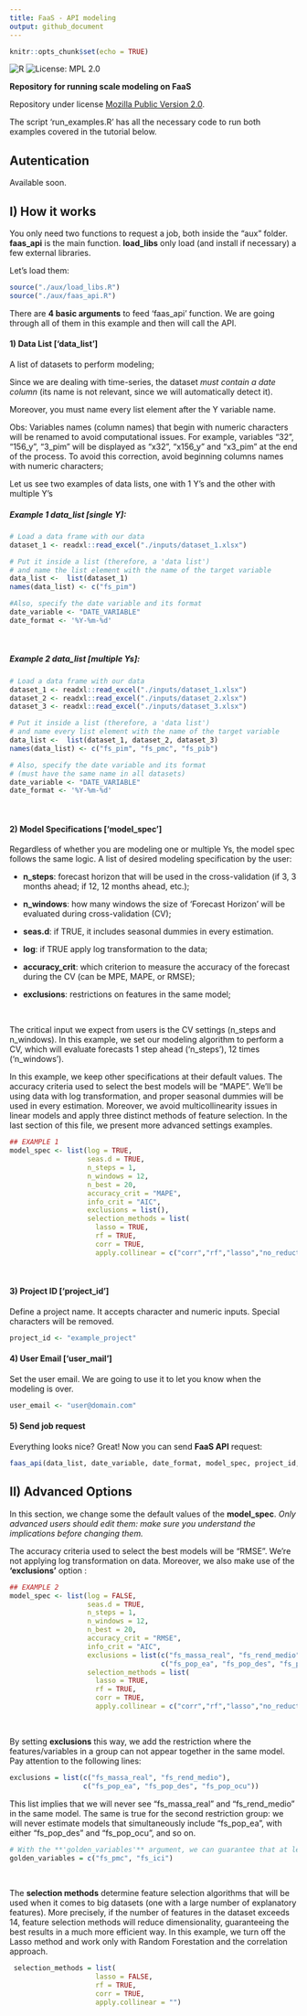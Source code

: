 ```yaml
---
title: FaaS - API modeling
output: github_document
---
```


```r
knitr::opts_chunk$set(echo = TRUE)
```


![R](https://img.shields.io/badge/R%3E%3D-3.0.0-blue.svg)
![License: MPL 2.0](https://img.shields.io/badge/License-MPL%202.0-brightgreen.svg)


**Repository for running scale modeling on FaaS**

Repository under license [Mozilla Public Version 2.0](https://www.mozilla.org/en-US/MPL/2.0/).

The script 'run_examples.R' has all the necessary code to run both examples covered in the tutorial below.

## Autentication

Available soon.

## I) How it works

You only need two functions to request a job, both inside the "aux" folder. **faas_api** is the main function. **load_libs** only load (and install if necessary) a few external libraries.

Let's load them:

```r
source("./aux/load_libs.R")
source("./aux/faas_api.R")
```

There are **4 basic arguments** to feed 'faas_api' function. We are going through all of them in this example and then will call the API. 



#### 1) Data List ['data_list']

A list of datasets to perform modeling;

Since we are dealing with time-series, the dataset *must contain a date column* (its name is not relevant, since we will automatically detect it). 

Moreover,  you must name every list element after the Y variable name.

Obs: Variables names (column names) that begin with numeric characters will be renamed to avoid computational issues. For example, variables "32", "156_y", "3_pim" will be displayed as "x32", "x156_y" and "x3_pim" at the end of the process. To avoid this correction, avoid beginning columns names with numeric characters;

Let us see two examples of data lists, one with 1 Y's and the other with multiple Y's
<br>

##### Example 1 data_list [single Y]:
```r

# Load a data frame with our data
dataset_1 <- readxl::read_excel("./inputs/dataset_1.xlsx")

# Put it inside a list (therefore, a 'data list')
# and name the list element with the name of the target variable
data_list <-  list(dataset_1)
names(data_list) <- c("fs_pim")

#Also, specify the date variable and its format 
date_variable <- "DATE_VARIABLE"
date_format <- '%Y-%m-%d'
```

<br>

##### Example 2 data_list [multiple Ys]:
```r

# Load a data frame with our data
dataset_1 <- readxl::read_excel("./inputs/dataset_1.xlsx")
dataset_2 <- readxl::read_excel("./inputs/dataset_2.xlsx")
dataset_3 <- readxl::read_excel("./inputs/dataset_3.xlsx")

# Put it inside a list (therefore, a 'data list')
# and name every list element with the name of the target variable
data_list <-  list(dataset_1, dataset_2, dataset_3)
names(data_list) <- c("fs_pim", "fs_pmc", "fs_pib")

# Also, specify the date variable and its format 
# (must have the same name in all datasets)
date_variable <- "DATE_VARIABLE"
date_format <- '%Y-%m-%d'
```
<br>


#### 2) **Model Specifications ['model_spec']**


Regardless of whether you are modeling one or multiple Ys, the model spec follows the same logic.  A list of desired modeling specification by the user:

* **n_steps**: forecast horizon that will be used in the cross-validation (if 3, 3 months ahead; if 12, 12 months ahead, etc.);

* **n_windows**: how many windows the size of 'Forecast Horizon' will be evaluated during cross-validation (CV);

* **seas.d**: if TRUE, it includes seasonal dummies in every estimation.

* **log**: if TRUE apply log transformation to the data;

* **accuracy_crit**: which criterion to measure the accuracy of the forecast during the CV (can be MPE, MAPE, or RMSE); 

* **exclusions**: restrictions on features in the same model;


<br>


The critical input we expect from users is the CV settings (n_steps and n_windows). In this example,  we set our modeling algorithm to perform a CV, which will evaluate forecasts 1 step ahead ('n_steps'), 12 times ('n_windows'). 

In this example, we keep other specifications at their default values. 
The accuracy criteria used to select the best models will be "MAPE". We'll be using data with log transformation, and proper seasonal dummies will be used in every estimation. Moreover, we avoid multicollinearity issues in linear models and apply three distinct methods of feature selection. In the last section of this file, we present more advanced settings examples. 

```r

## EXAMPLE 1
model_spec <- list(log = TRUE,
                   seas.d = TRUE,
                   n_steps = 1,
                   n_windows = 12,
                   n_best = 20,
                   accuracy_crit = "MAPE",
                   info_crit = "AIC",
                   exclusions = list(),
                   selection_methods = list(
                     lasso = TRUE,
                     rf = TRUE,
                     corr = TRUE,
                     apply.collinear = c("corr","rf","lasso","no_reduction")))

```
<br>



#### 3) Project ID ['project_id']

Define a project name. It accepts character and numeric inputs. Special characters will be removed.

```r
project_id <- "example_project"
```

#### 4) User Email ['user_mail']

Set the user email. We are going to use it to let you know when the modeling is over.
```r
user_email <- "user@domain.com"
```

#### 5) Send job request

Everything looks nice? Great! Now you can send **FaaS API** request:

```r
faas_api(data_list, date_variable, date_format, model_spec, project_id, user_email) 
```


## II) Advanced Options
In this section, we change some the default values of the  **model_spec**. *Only advanced users should edit them: make sure you understand the implications before changing them.*

The accuracy criteria used to select the best models will be "RMSE". We're not applying log transformation on data. Moreover,  we also make use of the  **'exclusions'** option :

```r

## EXAMPLE 2
model_spec <- list(log = FALSE,
                   seas.d = TRUE,
                   n_steps = 1,
                   n_windows = 12,
                   n_best = 20,
                   accuracy_crit = "RMSE",
                   info_crit = "AIC",
                   exclusions = list(c("fs_massa_real", "fs_rend_medio"),
                                     c("fs_pop_ea", "fs_pop_des", "fs_pop_ocu")),
                   selection_methods = list(
                     lasso = TRUE,
                     rf = TRUE,
                     corr = TRUE,
                     apply.collinear = c("corr","rf","lasso","no_reduction")))

```
<br>

By setting **exclusions** this way, we add the restriction where the features/variables in a group can not appear together in the same model. Pay attention to the following lines:

```r

exclusions = list(c("fs_massa_real", "fs_rend_medio"),
                  c("fs_pop_ea", "fs_pop_des", "fs_pop_ocu"))

```

This list implies that we will never see "fs_massa_real" and "fs_rend_medio" in the same model. The same is true for the second restriction group: we will never estimate models that simultaneously include "fs_pop_ea", with either "fs_pop_des" and "fs_pop_ocu", and so on.

```r

# With the **'golden_variables'** argument, we can guarantee that at least some of best models contain one or both of the 'golden' ones; 
golden_variables = c("fs_pmc", "fs_ici")

```
<br>

The **selection methods**  determine feature selection algorithms that will be used when it comes to big datasets (one with a large number of explanatory features).  More precisely, if the number of features in the dataset exceeds 14, feature selection methods will reduce dimensionality, guaranteeing the best results in a much more efficient way. In this example, we turn off the Lasso method and work only with Random Forestation and the correlation approach.

```r
 selection_methods = list(
                     lasso = FALSE,
                     rf = TRUE,
                     corr = TRUE,
                     apply.collinear = "")
```
<br>


